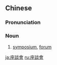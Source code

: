 {{also|座谈会}}
==Chinese==
{{zh-forms|s=座谈会|type=21}}

===Pronunciation===
{{zh-pron
|m=zuòtánhuì
|c=zo6 taam4 wui6-2
|mn=chō-tâm-hōe
|cat=n
}}

===Noun===
{{zh-noun}}
# [[symposium]], [[forum]]

[[ja:座談會]]
[[ru:座談會]]